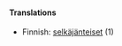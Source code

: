 {{taxonomy|Phylum|[[Chordata]]|(in [[Superphylum]] ''[[Deuterostomia]]'') includes the ''[[Cephalochordata]]'' (animals with no [[cranium]]), ''[[Myxini]]'' ([[hagfish]]es), ''[[Urochordata]]'' ([[sea squirt]]s etc) and ''[[Vertebrata]]'' (animals with a [[backbone]])}}
{{wikipedia}}

====Translations====
*Finnish: [[selkäjänteiset]] (1)